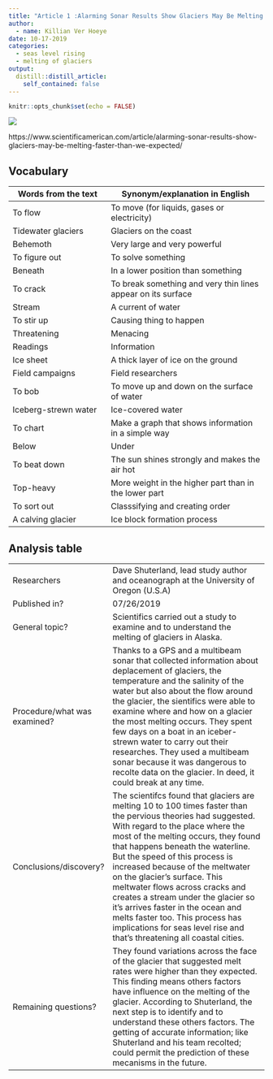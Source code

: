 ```yaml
---
title: "Article 1 :Alarming Sonar Results Show Glaciers May Be Melting Faster Than We Expected"
author:
  - name: Killian Ver Hoeye 
date: 10-17-2019
categories:
  - seas level rising
  - melting of glaciers
output:
  distill::distill_article:
    self_contained: false
---
```


```r
knitr::opts_chunk$set(echo = FALSE)
```

![](/media/sf_shared/projects/killian-verhoeye-blog/_posts/2019-09-18-article-1/images.jpeg)

https://www.scientificamerican.com/article/alarming-sonar-results-show-glaciers-may-be-melting-faster-than-we-expected/

## Vocabulary 

| Words from the text  | Synonym/explanation in English |
| -------------------  | ------------------------------ |
| To flow              | To move (for liquids, gases or electricity) |
| Tidewater glaciers   | Glaciers on the coast          |
| Behemoth             | Very large and very powerful |
| To figure out        | To solve something |
| Beneath              | In a lower position than something |
| To crack             | To break something and very thin lines appear on its surface |
| Stream               | A current of water |
| To stir up           | Causing thing to happen |
| Threatening          | Menacing |
| Readings             | Information |
| Ice sheet            | A thick layer of ice on the ground |
| Field campaigns      | Field researchers |
| To bob               | To move up and down on the surface of water |
| Iceberg-strewn water | Ice-covered water |
| To chart             | Make a graph that shows information in a simple way |
| Below                | Under |
| To beat down         | The sun shines strongly and makes the air hot |
| Top-heavy            | More weight in the higher part than in the lower part |
| To sort out          | Classsifying and creating order |
| A calving glacier    | Ice block formation process | 

## Analysis table 

|                              |                                                                     |
| ---------------------------- | ------------------------------------------------------------------- |
| Researchers                  | Dave Shuterland, lead study author and oceanograph at the University of Oregon (U.S.A)                     |
| Published in?                | 07/26/2019                                                       |
| General topic?               | Scientifics carried out a study to examine and to understand the melting of glaciers in Alaska.               |
| Procedure/what was examined? | Thanks to a GPS and a multibeam sonar that collected information about deplacement of glaciers, the temperature and the salinity of the water but also about the flow around the glacier, the sientifics were able to examine where and how on a glacier the most melting occurs. They spent few days on a boat in an iceber-strewn water to carry out their researches. They used a multibeam sonar because it was dangerous to recolte data on the glacier. In deed, it could break at any time. |
| Conclusions/discovery?       | The scientifcs found that glaciers are melting 10 to 100 times faster than the pervious theories had suggested. With regard to the place where the most of the melting occurs, they found that happens beneath the waterline. But the speed of this process is increased because of the meltwater on the glacier's surface. This meltwater flows across cracks and creates a stream under the glacier so it's arrives faster in the ocean and melts faster too. This process has implications for seas level rise and that's threatening all coastal cities.          |
| Remaining questions?         | They found variations across the face of the glacier that suggested melt rates were higher than they expected. This finding means others factors have influence on the melting of the glacier. According to Shuterland, the next step is to identify and to understand these others factors. The getting of accurate information; like Shuterland and his team recolted; could permit the prediction of these mecanisms in the future.  |






